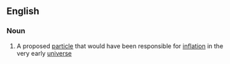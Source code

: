 ==English==

===Noun===
{{wikipedia}}
{{en-noun}}

#{{physics}} A proposed [[particle]] that would have been responsible for [[inflation]] in the very early [[universe]]